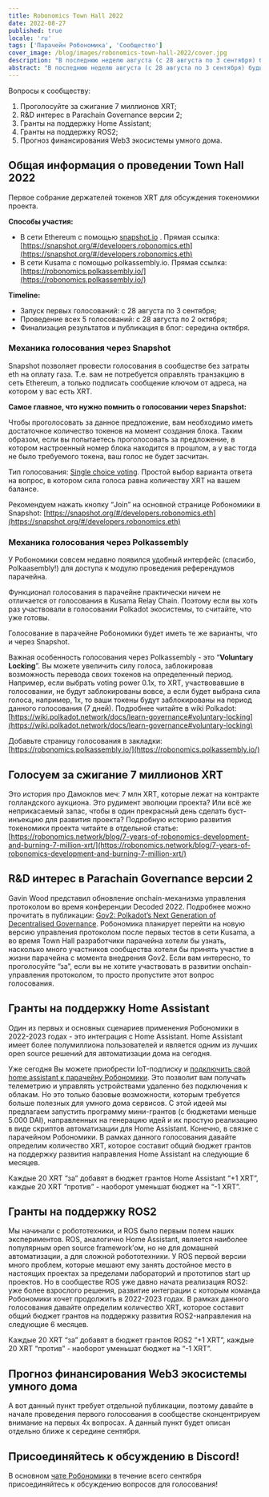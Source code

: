 ```yaml
---
title: Robonomics Town Hall 2022
date: 2022-08-27
published: true
locale: 'ru'
tags: ['Парачейн Робономика', 'Сообщество']
cover_image: /blog/images/robonomics-town-hall-2022/cover.jpg
description: "В последнюю неделю августа (с 28 августа по 3 сентября) будьте готовы поучаствовать в обсуждении и голосовании токенами XRT."
abstract: "В последнюю неделю августа (с 28 августа по 3 сентября) будьте готовы поучаствовать в обсуждении и голосовании токенами XRT."
---
```


Вопросы к сообществу:

1. Проголосуйте за сжигание 7 миллионов XRT;
2. R&D интерес в Parachain Governance версии 2;
3. Гранты на поддержку Home Assistant;
4. Гранты на поддержку ROS2;
5. Прогноз финансирования Web3 экосистемы умного дома.

## Общая информация о проведении Town Hall 2022

Первое собрание держателей токенов XRT для обсуждения токеномики проекта.

**Способы участия:** 

- В сети Ethereum с помощью [snapshot.io](http://snapshot.io) . Прямая ссылка: [https://snapshot.org/#/developers.robonomics.eth](https://snapshot.org/#/developers.robonomics.eth)
- В сети Kusama с помощью polkassembly.io. Прямая ссылка:  [https://robonomics.polkassembly.io/](https://robonomics.polkassembly.io/)

**Timeline:** 

- Запуск первых голосований: с 28 августа по 3 сентября;
- Проведение всех 5 голосований: с 28 августа по 2 октября;
- Финализация результатов и публикация в блог: середина октября.

### Механика голосования через Snapshot

Snapshot позволяет провести голосования в сообществе без затраты eth на оплату газа. Т.е. вам не потребуется оправлять транзакцию в сеть Ethereum, а только подписать сообщение ключом от адреса, на котором у вас есть XRT.

**Самое главное, что нужно помнить о голосовании через Snapshot:**

Чтобы проголосовать за данное предложение, вам необходимо иметь достаточное количество токенов на момент создания блока. Таким образом, если вы попытаетесь проголосовать за предложение, в котором настроенный номер блока находится в прошлом, а у вас тогда не было требуемого токена, ваш голос не будет засчитан.

Тип голосования: [Single choice voting](https://docs.snapshot.org/proposals/voting-types#single-choice-voting). Простой выбор варианта ответа на вопрос, в котором сила голоса равна количеству XRT на вашем балансе. 

Рекомендуем нажать кнопку “Join” на основной странице Робономики в Snapshot: [https://snapshot.org/#/developers.robonomics.eth](https://snapshot.org/#/developers.robonomics.eth)

### Механика голосования через Polkassembly

У Робономики совсем недавно появился удобный интерфейс (спасибо, Polkaasembly!) для доступа к модулю проведения референдумов парачейна. 

Функционал голосования в парачейне практически ничем не отличается от голосования в Kusama Relay Chain. Поэтому если вы хоть раз участвовали в голосовании Polkadot экосистемы, то считайте, что уже готовы.

Голосование в парачейне Робономики будет иметь те же варианты, что и через Snapshot.

Важная особенность голосования через Polkassembly - это “**Voluntary Locking**”. Вы можете увеличить силу голоса, заблокировав возможность перевода своих токенов на определенный период. Например, если выбрать voting power 0.1x, то XRT, участвовавшие в голосовании, не будут заблокированы вовсе, а если будет выбрана сила голоса, например, 1x, то ваши токены будут заблокированы на период данного голосования (7 дней). Подробнее читайте в wiki Polkadot: [https://wiki.polkadot.network/docs/learn-governance#voluntary-locking](https://wiki.polkadot.network/docs/learn-governance#voluntary-locking) 

Добавьте страницу голосования в закладки: [https://robonomics.polkassembly.io/](https://robonomics.polkassembly.io/)

## Голосуем за сжигание 7 миллионов XRT

Это история про Дамоклов меч: 7 млн XRT, которые лежат на контракте голландского аукциона. Это рудимент эволюции проекта? Или всё же неприкасаемый запас, чтобы в один прекрасный день сделать буст-инъекцию для развития проекта? Подробную историю развития токеномики проекта читайте в отдельной статье: [https://robonomics.network/blog/7-years-of-robonomics-development-and-burning-7-million-xrt/](https://robonomics.network/blog/7-years-of-robonomics-development-and-burning-7-million-xrt/)

## R&D интерес в Parachain Governance версии 2

Gavin Wood представил обновление onchain-механизма управления протоколом во время конференции Decoded 2022. Подробнее можно прочитать в публикации: [Gov2: Polkadot’s Next Generation of Decentralised Governance](https://polkadot.network/blog/gov2-polkadots-next-generation-of-decentralised-governance/). Робономика планирует перейти на новую версию управления протоколом после первых тестов в сети Kusama, а во время Town Hall разработчики парачейна хотели бы узнать, насколько много участников сообщества хотели бы принять участие в жизни парачейна с момента внедрения Gov2. Если вам интересно, то проголосуйте “за”, если вы не хотите участвовать в развитии onchain-управления протоколом, то просто пропустите этот вопрос голосования.

## Гранты на поддержку Home Assistant

Один из первых и основных сценариев применения Робономики в 2022-2023 годах - это интеграция с Home Assistant. Home Assistant имеет более полумиллиона пользователей и является одним из лучших open source решений для автоматизации дома на сегодня.

Уже сегодня Вы можете приобрести IoT-подписку и [подключить свой home assistant к парачейну Робономики](https://wiki.robonomics.network/docs/en/home-assistant-begin/). Это позволит вам получать телеметрию и управлять устройствами удаленно без подключения к облакам. Но это только базовые возможности, которым требуется больше полезных для умного дома сервисов. С этой идеей мы предлагаем запустить программу мини-грантов (с бюджетами меньше 5.000 DAI), направленных на генерацию идей и их простую реализацию в виде скриптов автоматизации для Home Assistant. Конечно, в связке с парачейном Робономики. В рамках данного голосования давайте определим количество XRT, которое составит общий бюджет грантов на поддержку развития направления Home Assistant на следующие 6 месяцев. 

Каждые 20 XRT “за” добавят в бюджет грантов Home Assistant “+1 XRT”, каждые 20 XRT “против” - наоборот уменьшат бюджет на “-1 XRT”.

## Гранты на поддержку ROS2

Мы начинали с робототехники, и ROS было первым полем наших экспериментов. ROS, аналогично Home Assistant, является наиболее популярным open source framework’ом, но не для домашней автоматизации, а для сложной робототехники. У ROS первой версии много проблем, которые мешают ему занять достойное место в настоящих проектах за пределами лабораторий и прототипов start up проектов. Но в сообществе ROS уже давно начата реализация ROS2: уже более взрослого решения, развитие интеграции с которым команда Робономики хочет продолжить в 2022-2023 годах. В рамках данного голосования давайте определим количество XRT, которое составит общий бюджет грантов на поддержку развития ROS2-направления на следующие 6 месяцев. 

Каждые 20 XRT “за” добавят в бюджет грантов ROS2 “+1 XRT”, каждые 20 XRT “против” - наоборот уменьшат бюджет на “-1 XRT”.

## Прогноз финансирования Web3 экосистемы умного дома

А вот данный пункт требует отдельной публикации, поэтому давайте в начале проведения первого голосования в сообществе сконцентрируем внимание на первых 4x вопросах. А данный пункт будет описан отдельно ближе к середине сентября.

## Присоединяйтесь к обсуждению в Discord!

В основном [чате Робономики](https://discord.gg/9ZSpkET9BQ) в течение всего сентября присоединяйтесь к обсуждению вопросов для голосования!